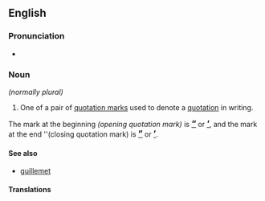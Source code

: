 ==English==

===Pronunciation===
* {{IPA|/kwəʊˈteiʃn̩ mɑɹk/}}

===Noun===
{{en-noun|sg=[[quotation]] [[mark]]}} ''(normally plural)''

# One of a pair of [[quotation marks]] used to denote a [[quotation]] in writing.
The mark at the beginning ''(opening quotation mark)'' is <big>'''[[“]]'''</big>  or <big>'''[[‘]]'''</big>, and the mark at the end ''(closing quotation mark) is <big>'''[[”]]'''</big> or <big>'''[[’]]'''</big>.

====See also====
* [[guillemet]]

====Translations====
{{trans-see|quotation marks}}

{{punctuation}}